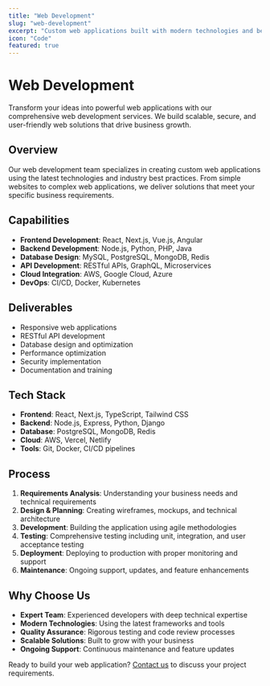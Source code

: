 ```yaml
---
title: "Web Development"
slug: "web-development"
excerpt: "Custom web applications built with modern technologies and best practices."
icon: "Code"
featured: true
---
```


# Web Development

Transform your ideas into powerful web applications with our comprehensive web development services. We build scalable, secure, and user-friendly web solutions that drive business growth.

## Overview

Our web development team specializes in creating custom web applications using the latest technologies and industry best practices. From simple websites to complex web applications, we deliver solutions that meet your specific business requirements.

## Capabilities

- **Frontend Development**: React, Next.js, Vue.js, Angular
- **Backend Development**: Node.js, Python, PHP, Java
- **Database Design**: MySQL, PostgreSQL, MongoDB, Redis
- **API Development**: RESTful APIs, GraphQL, Microservices
- **Cloud Integration**: AWS, Google Cloud, Azure
- **DevOps**: CI/CD, Docker, Kubernetes

## Deliverables

- Responsive web applications
- RESTful API development
- Database design and optimization
- Performance optimization
- Security implementation
- Documentation and training

## Tech Stack

- **Frontend**: React, Next.js, TypeScript, Tailwind CSS
- **Backend**: Node.js, Express, Python, Django
- **Database**: PostgreSQL, MongoDB, Redis
- **Cloud**: AWS, Vercel, Netlify
- **Tools**: Git, Docker, CI/CD pipelines

## Process

1. **Requirements Analysis**: Understanding your business needs and technical requirements
2. **Design & Planning**: Creating wireframes, mockups, and technical architecture
3. **Development**: Building the application using agile methodologies
4. **Testing**: Comprehensive testing including unit, integration, and user acceptance testing
5. **Deployment**: Deploying to production with proper monitoring and support
6. **Maintenance**: Ongoing support, updates, and feature enhancements

## Why Choose Us

- **Expert Team**: Experienced developers with deep technical expertise
- **Modern Technologies**: Using the latest frameworks and tools
- **Quality Assurance**: Rigorous testing and code review processes
- **Scalable Solutions**: Built to grow with your business
- **Ongoing Support**: Continuous maintenance and feature updates

Ready to build your web application? [Contact us](/contact) to discuss your project requirements.



